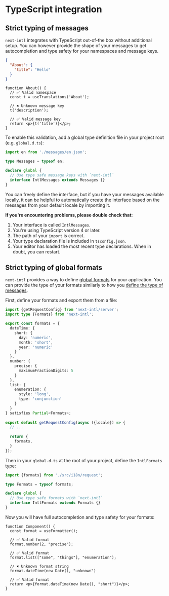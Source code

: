 
# TypeScript integration

## Strict typing of messages

`next-intl` integrates with TypeScript out-of-the box without additional setup. You can however provide the shape of your messages to get autocompletion and type safety for your namespaces and message keys.

```json filename="messages.json"
{
  "About": {
    "title": "Hello"
  }
}
```

```tsx filename="About.tsx"
function About() {
  // ✅ Valid namespace
  const t = useTranslations('About');

  // ✖️ Unknown message key
  t('description');

  // ✅ Valid message key
  return <p>{t('title')}</p>;
}
```

To enable this validation, add a global type definition file in your project root (e.g. `global.d.ts`):

```ts filename="global.d.ts"
import en from './messages/en.json';

type Messages = typeof en;

declare global {
  // Use type safe message keys with `next-intl`
  interface IntlMessages extends Messages {}
}
```

You can freely define the interface, but if you have your messages available locally, it can be helpful to automatically create the interface based on the messages from your default locale by importing it.

**If you're encountering problems, please double check that:**

1. Your interface is called `IntlMessages`.
2. You're using TypeScript version 4 or later.
3. The path of your `import` is correct.
4. Your type declaration file is included in `tsconfig.json`.
5. Your editor has loaded the most recent type declarations. When in doubt, you can restart.

## Strict typing of global formats

`next-intl` provides a way to define [global formats](/docs/usage/configuration#formats) for your application. You can provide the type of your formats similarly to how you [define the type of messages](#strict-typing-of-messages).

First, define your formats and export them from a file:

```ts filename="i18n/request.ts"
import {getRequestConfig} from 'next-intl/server';
import type {Formats} from 'next-intl';

export const formats = {
  dateTime: {
    short: {
      day: 'numeric',
      month: 'short',
      year: 'numeric'
    }
  },
  number: {
    precise: {
      maximumFractionDigits: 5
    }
  },
  list: {
    enumeration: {
      style: 'long',
      type: 'conjunction'
    }
  }
} satisfies Partial<Formats>;
 
export default getRequestConfig(async ({locale}) => {
  // ...
 
  return {
    formats,
  }
});
```

Then in your `global.d.ts` at the root of your project, define the `IntlFormats` type:

```ts filename="global.d.ts"
import {formats} from './src/i18n/request'; 

type Formats = typeof formats;

declare global {
  // Use type safe formats with `next-intl`
  interface IntlFormats extends Formats {}
}
```

Now you will have full autocompletion and type safety for your formats:

```tsx filename="CurrentDate.tsx"
function Component() {
  const format = useFormatter();

  // ✅ Valid format
  format.number(2, "precise");

  // ✅ Valid format
  format.list(["some", "things"], "enumeration");

  // ✖️ Unknown format string
  format.dateTime(new Date(), "unknown")

  // ✅ Valid format
  return <p>{format.dateTime(new Date(), "short")}</p>;
}
```